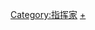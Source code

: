 {{Commonscat|Conductors by country}}
{{Categories by country|nocat}}

[[Category:指挥家|Category:指挥家]]
[[Category:各國音樂家|+]]